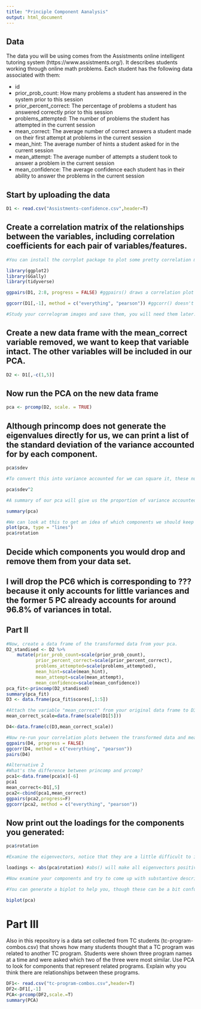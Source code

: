 ```yaml
---
title: "Principle Component Aanalysis"
output: html_document
---
```

## Data
The data you will be using comes from the Assistments online intelligent tutoring system (https://www.assistments.org/). It describes students working through online math problems. Each student has the following data associated with them:

- id
- prior_prob_count: How many problems a student has answered in the system prior to this session
- prior_percent_correct: The percentage of problems a student has answered correctly prior to this session
- problems_attempted: The number of problems the student has attempted in the current session
- mean_correct: The average number of correct answers a student made on their first attempt at problems in the current session
- mean_hint: The average number of hints a student asked for in the current session
- mean_attempt: The average number of attempts a student took to answer a problem in the current session
- mean_confidence: The average confidence each student has in their ability to answer the problems in the current session

## Start by uploading the data
```r
D1 <- read.csv("Assistments-confidence.csv",header=T)

```

## Create a correlation matrix of the relationships between the variables, including correlation coefficients for each pair of variables/features.

```r
#You can install the corrplot package to plot some pretty correlation matrices (sometimes called correlograms)

library(ggplot2)
library(GGally)
library(tidyverse)

ggpairs(D1, 2:8, progress = FALSE) #ggpairs() draws a correlation plot between all the columns you identify by number (second option, you don't need the first column as it is the student ID) and progress = FALSE stops a progress bar appearing as it renders your plot

ggcorr(D1[,-1], method = c("everything", "pearson")) #ggcorr() doesn't have an explicit option to choose variables so we need to use matrix notation to drop the id variable. We then need to choose a "method" which determines how to treat missing values (here we choose to keep everything, and then which kind of correlation calculation to use, here we are using Pearson correlation, the other options are "kendall" or "spearman")

#Study your correlogram images and save them, you will need them later. Take note of what is strongly related to the outcome variable of interest, mean_correct. 
```

## Create a new data frame with the mean_correct variable removed, we want to keep that variable intact. The other variables will be included in our PCA.

```r
D2 <- D1[,-c(1,5)]

```

## Now run the PCA on the new data frame

```r
pca <- prcomp(D2, scale. = TRUE)
```

## Although princomp does not generate the eigenvalues directly for us, we can print a list of the standard deviation of the variance accounted for by each component.

```r
pca$sdev

#To convert this into variance accounted for we can square it, these numbers are proportional to the eigenvalue

pca$sdev^2

#A summary of our pca will give us the proportion of variance accounted for by each component

summary(pca)

#We can look at this to get an idea of which components we should keep and which we should drop
plot(pca, type = "lines")
pca$rotation
```

## Decide which components you would drop and remove them from your data set.
## I will drop the PC6 which is corresponding to ??? because it only accounts for little variances and the former 5 PC already accounts for around 96.8% of variances in total. 

## Part II

```r
#Now, create a data frame of the transformed data from your pca.
D2_standised <- D2 %>% 
    mutate(prior_prob_count=scale(prior_prob_count),
           prior_percent_correct=scale(prior_percent_correct),
           problems_attempted=scale(problems_attempted),
           mean_hint=scale(mean_hint),
           mean_attempt=scale(mean_attempt),
           mean_confidence=scale(mean_confidence))
pca_fit<-princomp(D2_standised)
summary(pca_fit)
D3 <- data.frame(pca_fit$scores[,1:5])

#Attach the variable "mean_correct" from your original data frame to D3.
mean_correct_scale=data.frame(scale(D1[5]))

D4<-data.frame(c(D3,mean_correct_scale))

#Now re-run your correlation plots between the transformed data and mean_correct. If you had dropped some components would you have lost important infomation about mean_correct?
ggpairs(D4, progress = FALSE)
ggcorr(D4, method = c("everything", "pearson")) 
pairs(D4)

#Alternative 2
#What's the difference between princomp and prcomp?
pca1<-data.frame(pca$x)[-6]
pca1
mean_correct<-D1[,5]
pca2<-cbind(pca1,mean_correct)
ggpairs(pca2,progress=F)
ggcorr(pca2, method = c("everything", "pearson")) 

```
## Now print out the loadings for the components you generated:

```r
pca$rotation

#Examine the eigenvectors, notice that they are a little difficult to interpret. It is much easier to make sense of them if we make them proportional within each component

loadings <- abs(pca$rotation) #abs() will make all eigenvectors positive

#Now examine your components and try to come up with substantive descriptions of what some might represent?

#You can generate a biplot to help you, though these can be a bit confusing. They plot the transformed data by the first two components. Therefore, the axes represent the direction of maximum variance accounted for. Then mapped onto this point cloud are the original directions of the variables, depicted as red arrows. It is supposed to provide a visualization of which variables "go together". Variables that possibly represent the same underlying construct point in the same direction.  

biplot(pca)

```
# Part III  
Also in this repository is a data set collected from TC students (tc-program-combos.csv) that shows how many students thought that a TC program was related to another TC program. Students were shown three program names at a time and were asked which two of the three were most similar. Use PCA to look for components that represent related programs. Explain why you think there are relationships between these programs.

```r
DF1<- read.csv("tc-program-combos.csv",header=T)
DF2<-DF1[,-1]
PCA<-prcomp(DF2,scale.=T)
summary(PCA)

```





